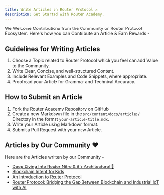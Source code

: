 ```yaml
---
title: Write Articles on Router Protocol ✍️
description: Get Started with Router Academy.
---
```


We Welcome Contributions from the Community on Router Protocol Ecosystem. Here's how you can Contribute an Article & Earn Rewards -

## Guidelines for Writing Articles

1. Choose a Topic related to Router Protocol which you feel can add Value to the Community.
2. Write Clear, Concise, and well-structured Content.
3. Include Relevant Examples and Code Snippets, where appropriate.
4. Proofread your Article for Grammar and Technical Accuracy.

## How to Submit an Article

1. Fork the Router Academy Repository on [GitHub](https://github.com/ShivankK26/Router-Academy-Courses).
2. Create a new Markdown file in the `src/content/docs/articles/` Directory in the format `your-article-title.mdx`.
3. Write your Article using Markdown format.
4. Submit a Pull Request with your new Article.

## Articles by Our Community ❤️

Here are the Articles written by our Community -

- [Deep Diving Into Router Nitro & it's Architecture! 🚀](/articles/router-nitro/)
- [Blockchain Intent for Kids](/articles/blockchain-intents-for-kids/)
- [An Introduction to Router Protocol](/articles/router-intro/)
- [Router Protocol: Bridging the Gap Between Blockchain and Industrial IoT with AI](/articles/router-iot/)